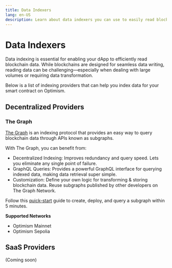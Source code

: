 ```yaml
---
title: Data Indexers
lang: en-US
description: Learn about data indexers you can use to easily read blockchain data from your dapp. 
---
```


# Data Indexers

Data indexing is essential for enabling your dApp to efficiently read blockchain data. While blockchains are designed for seamless data writing, reading data can be challenging—especially when dealing with large volumes or requiring data transformation.

Below is a list of indexing providers that can help you index data for your smart contract on Optimism.

## Decentralized Providers

### The Graph

[The Graph](https://thegraph.com/) is an indexing protocol that provides an easy way to query blockchain data through APIs known as subgraphs.

With The Graph, you can benefit from:

*   Decentralized Indexing: Improves redundancy and query speed. Lets you eliminate any single point of failure.
*   GraphQL Queries: Provides a powerful GraphQL interface for querying indexed data, making data retrieval super simple.
*   Customization: Define your own logic for transforming & storing blockchain data. Reuse subgraphs published by other developers on The Graph Network.

Follow this [quick-start](https://thegraph.com/docs/en/quick-start/) guide to create, deploy, and query a subgraph within 5 minutes.

**Supported Networks**

*   Optimism Mainnet
*   Optimism Sepolia

## SaaS Providers

(Coming soon)
